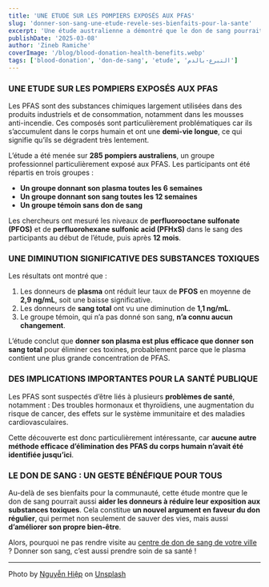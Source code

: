 ```yaml
---
title: 'UNE ETUDE SUR LES POMPIERS EXPOSÉS AUX PFAS'
slug: 'donner-son-sang-une-etude-revele-ses-bienfaits-pour-la-sante'
excerpt: 'Une étude australienne a démontré que le don de sang pourrait avoir des effets bénéfiques sur la santé. Il aiderait à éliminer certaines substances toxiques présentes dans l’organisme.'
publishDate: '2025-03-08'
author: 'Zineb Ramiche'
coverImage: '/blog/blood-donation-health-benefits.webp'
tags: ['blood-donation', 'don-de-sang', 'etude', 'التبرع-بالدم']
---
```


### **UNE ETUDE SUR LES POMPIERS EXPOSÉS AUX PFAS**

Les PFAS sont des substances chimiques largement utilisées dans des produits industriels et de consommation, notamment dans les mousses anti-incendie. Ces composés sont particulièrement problématiques car ils s’accumulent dans le corps humain et ont une **demi-vie longue**, ce qui signifie qu’ils se dégradent très lentement.

L’étude a été menée sur **285 pompiers australiens**, un groupe professionnel particulièrement exposé aux PFAS. Les participants ont été répartis en trois groupes :

-   **Un groupe donnant son plasma toutes les 6 semaines**
-   **Un groupe donnant son sang toutes les 12 semaines**
-   **Un groupe témoin sans don de sang**

Les chercheurs ont mesuré les niveaux de **perfluorooctane sulfonate (PFOS)** et de **perfluorohexane sulfonic acid (PFHxS)** dans le sang des participants au début de l’étude, puis après **12 mois**.

### **UNE DIMINUTION SIGNIFICATIVE DES SUBSTANCES TOXIQUES**

Les résultats ont montré que :

1. Les donneurs de **plasma** ont réduit leur taux de **PFOS** en moyenne de **2,9 ng/mL**, soit une baisse significative.
2. Les donneurs de **sang total** ont vu une diminution de **1,1 ng/mL**.
3. Le groupe témoin, qui n’a pas donné son sang, **n’a connu aucun changement**.

L’étude conclut que **donner son plasma est plus efficace que donner son sang total** pour éliminer ces toxines, probablement parce que le plasma contient une plus grande concentration de PFAS.

### **DES IMPLICATIONS IMPORTANTES POUR LA SANTÉ PUBLIQUE**

Les PFAS sont suspectés d’être liés à plusieurs **problèmes de santé**, notamment : Des troubles hormonaux et thyroïdiens, une augmentation du risque de cancer, des effets sur le système immunitaire et des maladies cardiovasculaires.

Cette découverte est donc particulièrement intéressante, car **aucune autre méthode efficace d’élimination des PFAS du corps humain n’avait été identifiée jusqu’ici**.

### **LE DON DE SANG : UN GESTE BÉNÉFIQUE POUR TOUS**

Au-delà de ses bienfaits pour la communauté, cette étude montre que le don de sang pourrait aussi **aider les donneurs à réduire leur exposition aux substances toxiques**. Cela constitue **un nouvel argument en faveur du don régulier**, qui permet non seulement de sauver des vies, mais aussi **d’améliorer son propre bien-être**.

Alors, pourquoi ne pas rendre visite au [centre de don de sang de votre ville](https://tabarro3.ma/#map) ? Donner son sang, c’est aussi prendre soin de sa santé !

---

Photo by [Nguyễn Hiệp](https://unsplash.com/@hieptltb97?utm_content=creditCopyText&utm_medium=referral&utm_source=unsplash) on [Unsplash](https://unsplash.com/photos/person-in-white-long-sleeve-shirt-sitting-on-chair-2rNHliX6XHk?utm_content=creditCopyText&utm_medium=referral&utm_source=unsplash)
